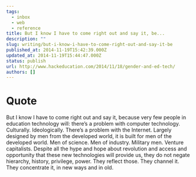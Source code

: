 ```yaml
---
tags:
  - inbox
  - web
  - reference
title: But I know I have to come right out and say it, be...
description: ""
slug: writing/but-i-know-i-have-to-come-right-out-and-say-it-be
published_at: 2014-11-19T15:42:39.000Z
updated_at: 2014-11-19T15:44:47.000Z
status: publish
url: http://www.hackeducation.com/2014/11/18/gender-and-ed-tech/
authors: []
---
```

# Quote

But I know I have to come right out and say it, because very few people in education technology will: there’s a problem with computer technology. Culturally. Ideologically. There’s a problem with the Internet. Largely designed by men from the developed world, it is built for men of the developed world. Men of science. Men of industry. Military men. Venture capitalists. Despite all the hype and hope about revolution and access and opportunity that these new technologies will provide us, they do not negate hierarchy, history, privilege, power. They reflect those. They channel it. They concentrate it, in new ways and in old.
